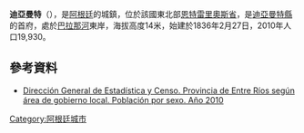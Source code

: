 {{Coord|32|4|S|60|39|W|display=title}}

'''迪亞曼特'''（{{lang-es|Diamante}}），是[[阿根廷|阿根廷]]的城鎮，位於該國東北部[[恩特雷里奧斯省|恩特雷里奧斯省]]，是[[迪亞曼特縣|迪亞曼特縣]]的首府，處於[[巴拉那河|巴拉那河]]東岸，海拔高度14米，始建於1836年2月27日，2010年人口19,930。

==參考資料==
*[https://web.archive.org/web/20140318022507/http://www.entrerios.gov.ar/dec/paginas/municipios.html Dirección General de Estadística y Censo. Provincia de Entre Ríos según área de gobierno local. Población por sexo. Año 2010]

{{Argentina-geo-stub}}
[[Category:阿根廷城市|Category:阿根廷城市]]